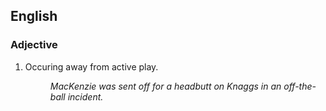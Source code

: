 ==English==

===Adjective===
{{en-adj}}

# {{context|sports|of an incident or foul}} Occuring away from active play.
#: ''MacKenzie was sent off for a headbutt on Knaggs in an off-the-ball incident.''
{{count page|[[Wiktionary:Page count]]}}
